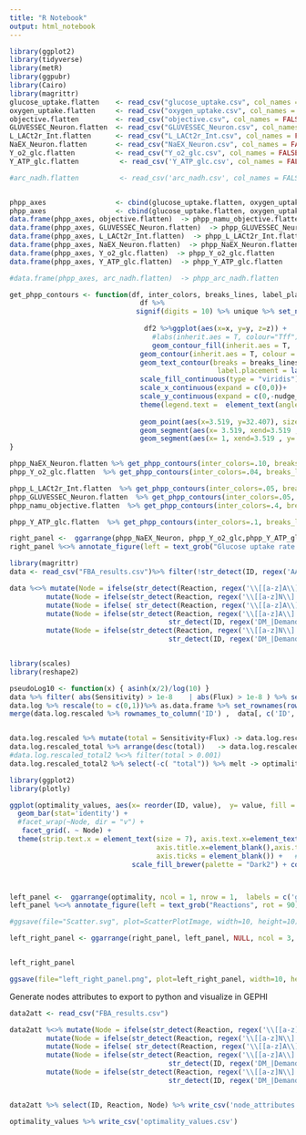 ```yaml
---
title: "R Notebook"
output: html_notebook
---
```



```r
library(ggplot2)
library(tidyverse)
library(metR)
library(ggpubr)
library(Cairo)
library(magrittr)
glucose_uptake.flatten    <- read_csv("glucose_uptake.csv", col_names = FALSE) %>% reduce(c)  
oxygen_uptake.flatten     <- read_csv("oxygen_uptake.csv", col_names = FALSE) %>% reduce(c)  
objective.flatten         <- read_csv("objective.csv", col_names = FALSE) %>% reduce(c)  
GLUVESSEC_Neuron.flatten  <- read_csv("GLUVESSEC_Neuron.csv", col_names = FALSE) %>% reduce(c)  
L_LACt2r_Int.flatten      <- read_csv("L_LACt2r_Int.csv", col_names = FALSE) %>% reduce(c)  
NaEX_Neuron.flatten       <- read_csv("NaEX_Neuron.csv", col_names = FALSE) %>% reduce(c)  
Y_o2_glc.flatten          <- read_csv("Y_o2_glc.csv", col_names = FALSE) %>% reduce(c)
Y_ATP_glc.flatten          <- read_csv('Y_ATP_glc.csv', col_names = FALSE) %>% reduce(c)

#arc_nadh.flatten          <- read_csv('arc_nadh.csv', col_names = FALSE) %>% reduce(c)


phpp_axes                 <- cbind(glucose_uptake.flatten, oxygen_uptake.flatten)
phpp_axes                 <- cbind(glucose_uptake.flatten, oxygen_uptake.flatten)
data.frame(phpp_axes, objective.flatten)  -> phpp_namu_objective.flatten
data.frame(phpp_axes, GLUVESSEC_Neuron.flatten)  -> phpp_GLUVESSEC_Neuron.flatten
data.frame(phpp_axes, L_LACt2r_Int.flatten)  -> phpp_L_LACt2r_Int.flatten
data.frame(phpp_axes, NaEX_Neuron.flatten)  -> phpp_NaEX_Neuron.flatten
data.frame(phpp_axes, Y_o2_glc.flatten)  -> phpp_Y_o2_glc.flatten
data.frame(phpp_axes, Y_ATP_glc.flatten)  -> phpp_Y_ATP_glc.flatten

#data.frame(phpp_axes, arc_nadh.flatten)  -> phpp_arc_nadh.flatten
```

```r
get_phpp_contours <- function(df, inter_colors, breaks_lines, label_placement_fraction, nudge_y){
                                df %>% 
                               signif(digits = 10) %>% unique %>% set_names(c('x','y','z'))  -> df2
  
                                 df2 %>%ggplot(aes(x=x, y=y, z=z)) +
                                   #labs(inherit.aes = T, colour="Tff")+
                                   geom_contour_fill(inherit.aes = T,  breaks =  seq(0,max(df2['z']), inter_colors),  colour = "white", size = 0, alpha = 1) +
                                geom_contour(inherit.aes = T, colour = "white",  breaks = breaks_lines, size = 1 )+
                                geom_text_contour(breaks = breaks_lines , inherit.aes = T,  colour = "white" , skip = 0,nudge_x = 0,nudge_y = nudge_y,
                                                   label.placement = label_placement_fraction(frac = label_placement_fraction)) +
                                scale_fill_continuous(type = "viridis")+
                                scale_x_continuous(expand = c(0,0))+
                                scale_y_continuous(expand = c(0,-nudge_y)) +
                                theme(legend.text =  element_text(angle = 60, size = 6), legend.title = element_text(size = 8) ,  legend.key.width = unit(.5, "cm"), legend.key.height=unit(2, "mm") ,   legend.position="bottom",        legend.box="horizontal",  axis.title.y=element_blank(), axis.title.x=element_blank()) +
                                   
                                geom_point(aes(x=3.519, y=32.407), size = 3, colour = "red") +
                                geom_segment(aes(x= 3.519, xend=3.519 , y= 13, yend=32.407 ), colour="black", lwd=.5, linetype = 'dotted')+
                                geom_segment(aes(x= 1, xend=3.519 , y= 32.407, yend=32.407 ), colour="black", lwd=.5, linetype = 'dotted')
}
```

```r
phpp_NaEX_Neuron.flatten %>% get_phpp_contours(inter_colors=.10, breaks_lines=c(346.771), label_placement_fraction=.3, nudge_y=2.2 )  +guides(fill = guide_colorbar(title ="NaEX"))         ->phpp_NaEX_Neuron
phpp_Y_o2_glc.flatten  %>% get_phpp_contours(inter_colors=.04, breaks_lines=c(6.0), label_placement_fraction= 0.3 , nudge_y=2.2 ) +guides(fill = guide_colorbar(title = expression(Y['O'['2']*'/Glc']*'') ))             ->phpp_Y_o2_glc

phpp_L_LACt2r_Int.flatten  %>% get_phpp_contours(inter_colors=.05, breaks_lines=c(7.037), label_placement_fraction= 0.3 , nudge_y=2.9 )+guides(fill = guide_colorbar(title ="Lact"))        ->phpp_L_LACt2r_Int
phpp_GLUVESSEC_Neuron.flatten  %>% get_phpp_contours(inter_colors=.05, breaks_lines=c(4.222), label_placement_fraction= 0.3 , nudge_y=2.9 )+guides(fill = guide_colorbar(title ="GluVE"))    ->phpp_GLUVESSEC_Neuron
phpp_namu_objective.flatten  %>% get_phpp_contours(inter_colors=.4, breaks_lines=c(139.731), label_placement_fraction= 0.2 , nudge_y=2.9 )+guides(fill = guide_colorbar(title ="Obj"))       ->phpp_namu_objective

phpp_Y_ATP_glc.flatten  %>% get_phpp_contours(inter_colors=.1, breaks_lines=c(28.696), label_placement_fraction= 0.6 , nudge_y=-3 ) +guides(fill = guide_colorbar(title = expression('Y'['ATP/Glc']*'')  )) +   scale_y_continuous(expand = c(0,-3)) ->phpp_Y_ATP_glc

right_panel <-  ggarrange(phpp_NaEX_Neuron, phpp_Y_o2_glc,phpp_Y_ATP_glc, phpp_L_LACt2r_Int, phpp_GLUVESSEC_Neuron, phpp_namu_objective, ncol = 1,  labels = c('a','b','c','d','e','f') )
right_panel %<>% annotate_figure(left = text_grob("Glucose uptake rate (\U003BCM/s)", rot = 90), bottom = text_grob("Oxygen uptake rate(\U003BCM/s)", rot = 0))
```



```r
library(magrittr)
data <- read_csv("FBA_results.csv")%>% filter(!str_detect(ID, regex('AA_|AA2', ignore_case = F))) 

data %<>% mutate(Node = ifelse(str_detect(Reaction, regex('\\[[a-z]A\\]',              ignore_case = T)), 'Astrocyte', NA)) %>% 
         mutate(Node = ifelse(str_detect(Reaction, regex('\\[[a-z]N\\]',              ignore_case = T)), 'Neuron', Node))    %>% 
         mutate(Node = ifelse( str_detect(Reaction, regex('\\[[a-z]A\\]|\\[[a-z]N\\]',ignore_case = T), negate = T), 'Exchange', Node)) %>%
         mutate(Node = ifelse(str_detect(Reaction, regex('\\[[a-z]A\\]',ignore_case = T)) & 
                                       str_detect(ID, regex('DM_|Demand|sink',ignore_case = T)), 'Terminal', Node))%>%
         mutate(Node = ifelse(str_detect(Reaction, regex('\\[[a-z]N\\]',ignore_case = T)) & 
                                       str_detect(ID, regex('DM_|Demand|sink',ignore_case = T)), 'Terminal', Node))



```


```r
library(scales)
library(reshape2)

pseudoLog10 <- function(x) { asinh(x/2)/log(10) }
data %>% filter( abs(Sensitivity) > 1e-8	| abs(Flux) > 1e-8 ) %>% select(c("ID", "Sensitivity", 'Flux'))   %>% column_to_rownames('ID') %>% abs %>% as.matrix() %>% pseudoLog10  -> data.log
data.log %>% rescale(to = c(0,1))%>% as.data.frame %>% set_rownames(rownames(data.log))-> data.log.rescaled
merge(data.log.rescaled %>% rownames_to_column('ID') ,  data[, c('ID','Node')] ) -> data.log.rescaled


data.log.rescaled %>% mutate(total = Sensitivity+Flux) -> data.log.rescaled_total
data.log.rescaled_total %>% arrange(desc(total))   -> data.log.rescaled_total2
#data.log.rescaled_total2 %<>% filter(total > 0.001)
data.log.rescaled_total2 %>% select(-c( "total")) %>% melt -> optimality_values

```

```r

library(ggplot2)
library(plotly)

ggplot(optimality_values, aes(x= reorder(ID, value),  y= value, fill = variable)) + 
  geom_bar(stat='identity') + 
  #facet_wrap(~Node, dir = "v") + 
   facet_grid(. ~ Node) +
  theme(strip.text.x = element_text(size = 7), axis.text.x=element_text(angle=90,hjust=1,vjust=0.5,size=5),legend.title = element_blank(),
                                    axis.title.x=element_blank(),axis.title.y=element_blank(),legend.position="top",axis.text.y=element_text(angle=0,hjust=1,vjust=.1,size=3.7),
                                    axis.ticks = element_blank()) +   # Centre plot title
                              scale_fill_brewer(palette = "Dark2") + coord_flip()  -> optimality #



left_panel <-  ggarrange(optimality, ncol = 1, nrow = 1,  labels = c('g') )
left_panel %<>% annotate_figure(left = text_grob("Reactions", rot = 90), bottom = text_grob("Optimality", rot = 0))
```

```r
#ggsave(file="Scatter.svg", plot=ScatterPlotImage, width=10, height=10)

left_right_panel <- ggarrange(right_panel, left_panel, NULL, ncol = 3,  widths= c(.4,.6,1))


left_right_panel
```


```r
ggsave(file="left_right_panel.png", plot=left_right_panel, width=10, height=13, dpi = 500)

```

Generate nodes attributes to export to python and visualize in GEPHI
```r

data2att <- read_csv("FBA_results.csv")

data2att %<>% mutate(Node = ifelse(str_detect(Reaction, regex('\\[[a-z]A\\]',              ignore_case = T)), 'Astrocyte', NA)) %>% 
         mutate(Node = ifelse(str_detect(Reaction, regex('\\[[a-z]N\\]',              ignore_case = T)), 'Neuron', Node))    %>% 
         mutate(Node = ifelse( str_detect(Reaction, regex('\\[[a-z]A\\]|\\[[a-z]N\\]',ignore_case = T), negate = T), 'Exchange', Node)) %>%
         mutate(Node = ifelse(str_detect(Reaction, regex('\\[[a-z]A\\]',ignore_case = T)) & 
                                       str_detect(ID, regex('DM_|Demand|sink',ignore_case = T)), 'Terminal', Node))%>%
         mutate(Node = ifelse(str_detect(Reaction, regex('\\[[a-z]N\\]',ignore_case = T)) & 
                                       str_detect(ID, regex('DM_|Demand|sink',ignore_case = T)), 'Terminal', Node))


data2att %>% select(ID, Reaction, Node) %>% write_csv('node_attributes.csv')

```

```r


optimality_values %>% write_csv('optimality_values.csv')
```

























